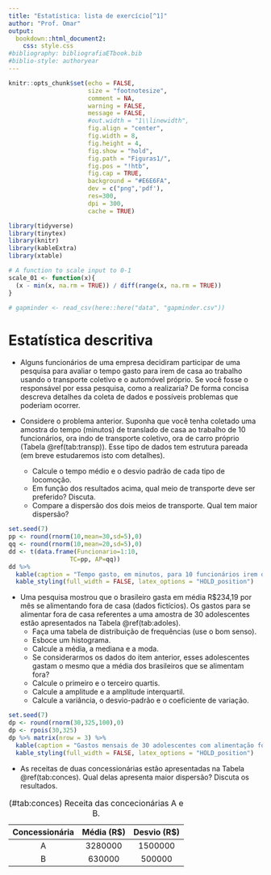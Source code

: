 ```yaml
---
title: "Estatística: lista de exercício[^1]"
author: "Prof. Omar"
output: 
  bookdown::html_document2:
    css: style.css  
#bibliography: bibliografiaETbook.bib
#biblio-style: authoryear
---
```



```r
knitr::opts_chunk$set(echo = FALSE, 
                      size = "footnotesize",
                      comment = NA,
                      warning = FALSE,
                      message = FALSE,
                      #out.width = "1\\linewidth",
                      fig.align = "center",
                      fig.width = 8, 
                      fig.height = 4, 
                      fig.show = "hold",
                      fig.path = "Figuras1/",
                      fig.pos = "!htb",
                      fig.cap = TRUE,
                      background = "#E6E6FA",
                      dev = c("png",'pdf'),
                      res=300,
                      dpi = 300,
                      cache = TRUE)
```

```r
library(tidyverse)
library(tinytex)
library(knitr)
library(kableExtra)
library(xtable)
```

```r
# A function to scale input to 0-1
scale_01 <- function(x){
  (x - min(x, na.rm = TRUE)) / diff(range(x, na.rm = TRUE))
}
```

```r
# gapminder <- read_csv(here::here("data", "gapminder.csv"))
```


[^1]: Este artigo é uma lista de exercícios sobre __estatística básica__. Provavelmente, esta lista ganhará novos exercícios ao longo do tempo. Caso encontre erros, queira fazer comentários, ou troca uma ideia sobre o artigo, por favor, me escreva: omarcnpereiraead@gmail.com

# Estatística descritiva


* Alguns funcionários de uma empresa decidiram participar de uma pesquisa para avaliar o tempo gasto para irem de casa ao trabalho usando o transporte coletivo e o automóvel próprio. Se você fosse o responsável por essa pesquisa, como a realizaria? De forma concisa descreva detalhes da coleta de dados e possíveis problemas que poderiam ocorrer.


* Considere o problema anterior. Suponha que você tenha coletado uma amostra do tempo (minutos) de translado de casa ao trabalho de 10 funcionários, ora indo de transporte coletivo, ora de carro próprio (Tabela \@ref(tab:transp)). Esse tipo de dados tem estrutura pareada (em breve estudaremos isto com detalhes).

    * Calcule o tempo médio e o desvio padrão de cada tipo de locomoção.
    * Em função dos resultados acima, qual meio de transporte deve ser preferido? Discuta.
    * Compare a dispersão dos dois meios de transporte. Qual tem maior dispersão?

```r
set.seed(7)
pp <- round(rnorm(10,mean=30,sd=5),0)
qq <- round(rnorm(10,mean=20,sd=5),0)
dd <- t(data.frame(Funcionario=1:10,
                 TC=pp, AP=qq))
dd %>% 
  kable(caption = "Tempo gasto, em minutos, para 10 funcionários irem de casa até a empresa em que trabalham de duas maneiras, ou transporte coletivo (TC) ou automóvel próprio (AP).") %>% 
  kable_styling(full_width = FALSE, latex_options = "HOLD_position")
```


* Uma pesquisa mostrou que o brasileiro gasta em média R\$234,19 por mês se alimentando fora de casa (dados fictícios). Os gastos para se alimentar fora de casa referentes a uma amostra de 30 adolescentes estão apresentados na Tabela \@ref(tab:adoles). 
    * Faça uma tabela de distribuição de frequências (use o bom senso).
    * Esboce um histograma.
    * Calcule a média, a mediana e a moda.
    * Se considerarmos os dados do item anterior, esses adolescentes gastam o mesmo que a média dos brasileiros que se alimentam fora?
    * Calcule o primeiro e o terceiro quartis.
    * Calcule a amplitude e a amplitude interquartil.
    * Calcule a variância, o desvio-padrão e o coeficiente de variação.

```r
set.seed(7)
dp <- round(rnorm(30,325,100),0)
dp <- rpois(30,325)
dp %>% matrix(nrow = 3) %>% 
  kable(caption = "Gastos mensais de 30 adolescentes com alimentação fora de casa.") %>% 
  kable_styling(full_width = FALSE, latex_options = "HOLD_position")
```


* As receitas de duas concessionárias estão apresentadas na Tabela \@ref(tab:conces). Qual delas apresenta maior dispersão? Discuta os resultados.

| Concessionária | Média (R\$) | Desvio (R\$) |
|:--------------:|:---------:|:----------:|
|        A       |  3280000  |   1500000  |
|        B       |   630000  |   500000   |

Table: (\#tab:conces) Receita das concecionárias A e B. 